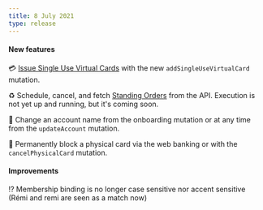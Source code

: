 ```yaml
---
title: 8 July 2021
type: release
---
```


<h4>New features</h4>

💳 [Issue Single Use Virtual Cards](/topics/cards/virtual/guide-add#add-suv#add-suv) with the new `addSingleUseVirtualCard` mutation.

♻️ Schedule, cancel, and fetch [Standing Orders](/topics/payments/credit-transfers/sepa#standing-orders) from the API. Execution is not yet up and running, but it's coming soon.

📛 Change an account name from the onboarding mutation or at any time from the `updateAccount` mutation.

🚫 Permanently block a physical card via the web banking or with the `cancelPhysicalCard` mutation.

<h4>Improvements</h4>

⁉️ Membership binding is no longer case sensitive nor accent sensitive (Rémi and remi are seen as a match now)
